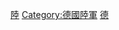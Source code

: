 {{catmore|國家人民軍陸軍 (東德)}}
[[Category:東德國家人民軍|陸]]
[[Category:德國陸軍|Category:德國陸軍]]
[[Category:已解散陸軍|德]]